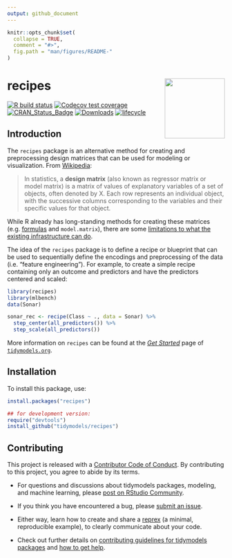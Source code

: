 ```yaml
---
output: github_document
---
```


```r
knitr::opts_chunk$set(
  collapse = TRUE,
  comment = "#>",
  fig.path = "man/figures/README-"
)
```

# recipes <a href='https://recipes.tidymodels.org'><img src='man/figures/logo.png' align="right" height="139" /></a>

[![R build status](https://github.com/tidymodels/recipes/workflows/R-CMD-check/badge.svg)](https://github.com/tidymodels/recipes)
[![Codecov test coverage](https://codecov.io/gh/tidymodels/recipes/branch/master/graph/badge.svg)](https://codecov.io/gh/tidymodels/recipes?branch=master)
[![CRAN_Status_Badge](http://www.r-pkg.org/badges/version/recipes)](http://cran.r-project.org/web/packages/recipes)
[![Downloads](http://cranlogs.r-pkg.org/badges/recipes)](http://cran.rstudio.com/package=recipes)
[![lifecycle](https://img.shields.io/badge/lifecycle-maturing-blue.svg)](https://www.tidyverse.org/lifecycle/#maturing)

## Introduction

The `recipes` package is an alternative method for creating and preprocessing design matrices that can be used for modeling or visualization. From [Wikipedia](https://en.wikipedia.org/wiki/Design_matrix):

 > In statistics, a **design matrix** (also known as regressor matrix or model matrix) is a matrix of values of explanatory variables of a set of objects, often denoted by X. Each row represents an individual object, with the successive columns corresponding to the variables and their specific values for that object.

While R already has long-standing methods for creating these matrices (e.g. [formulas](https://rviews.rstudio.com/2017/02/01/the-r-formula-method-the-good-parts/) and `model.matrix`), there are some [limitations to what the existing infrastructure can do](https://rviews.rstudio.com/2017/03/01/the-r-formula-method-the-bad-parts/). 

The idea of the `recipes` package is to define a recipe or blueprint that can be used to sequentially define the encodings and preprocessing of the data (i.e. "feature engineering"). For example, to create a simple recipe containing only an outcome and predictors and have the predictors centered and scaled:

```r
library(recipes)
library(mlbench)
data(Sonar)

sonar_rec <- recipe(Class ~ ., data = Sonar) %>%
  step_center(all_predictors()) %>%
  step_scale(all_predictors())
```

More information on `recipes` can be found at the [_Get Started_](https://www.tidymodels.org/start/recipes/) page of [`tidymodels.org`](https://www.tidymodels.org). 

## Installation

To install this package, use:

```r
install.packages("recipes")

## for development version:
require("devtools")
install_github("tidymodels/recipes")
```


## Contributing

This project is released with a [Contributor Code of Conduct](https://contributor-covenant.org/version/2/0/CODE_OF_CONDUCT.html). By contributing to this project, you agree to abide by its terms.

- For questions and discussions about tidymodels packages, modeling, and machine learning, please [post on RStudio Community](https://rstd.io/tidymodels-community).

- If you think you have encountered a bug, please [submit an issue](https://github.com/tidymodels/recipes/issues).

- Either way, learn how to create and share a [reprex](https://rstd.io/reprex) (a minimal, reproducible example), to clearly communicate about your code.

- Check out further details on [contributing guidelines for tidymodels packages](https://www.tidymodels.org/contribute/) and [how to get help](https://www.tidymodels.org/help/).
